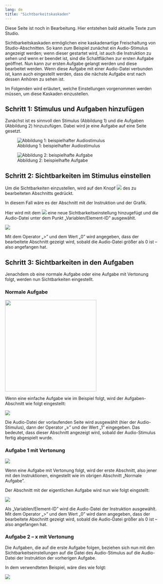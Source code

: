 ```yaml
---
lang: de
title: "Sichtbarkeitskaskaden"
---
```


::: {.callout-note}
Diese Seite ist noch in Bearbeitung. Hier entstehen bald aktuelle Texte zum Studio.
:::

Sichtbarkeitskaskaden ermöglichen eine kaskadenartige Freischaltung von Studio-Abschnitten. So kann zum Beispiel zunächst ein Audio-Stimulus angezeigt werden; wenn dieser gestartet wird, ist auch die Instruktion zu sehen und wenn er beendet ist, sind die Schaltflächen zur ersten Aufgabe geöffnet. Nun kann zur ersten Aufgabe gelangt werden und diese bearbeitet werden. Wenn diese Aufgabe mit einer Audio-Datei verbunden ist, kann auch eingestellt werden, dass die nächste Aufgabe erst nach dessen Anhören zu sehen ist. 

Im Folgenden wird erläutert, welche Einstellungen vorgenommen werden müssen, um diese Kaskaden einzustellen.

## Schritt 1: Stimulus und Aufgaben hinzufügen

Zunächst ist es sinnvoll den Stimulus (Abbildung 1) und die Aufgaben (Abbildung 2) hinzuzufügen. Dabei wird je eine Aufgabe auf eine Seite gesetzt.

::: {layout-ncol=2 layout-valign="bottom"}

![Abbildung 1: beispielhafter Audiostimulus](Grafiken/Sichtbarkeiten_ST.png)

![Abbildung 2: beispielhafte Aufgabe](Grafiken/Sichtbarkeiten_Aufgabe.png)

:::

## Schritt 2: Sichtbarkeiten im Stimulus einstellen

Um die Sichtbarkeiten einzustellen, wird auf den Knopf ![](Grafiken/Sichtbarkeit_Button_Grafik.png) des zu bearbeiteten Abschnitts gedrückt.

In diesem Fall wäre es der Abschnitt mit der Instruktion und der Grafik.

Hier wird mit dem ![](Grafiken/Sichtbarkeiten_Plus.png) eine neue Sichtbarkeitseinstellung hinzugefügt und die Audio-Datei unter dem Punkt „Variablen/Element-ID” ausgewählt.

![](Grafiken/Sichtbarkeiten_Main_Grafik.png)

Mit dem Operator „>” und dem Wert „0” wird angegeben, dass der bearbeitete Abschnitt gezeigt wird, sobald die Audio-Datei größer als 0 ist – also angefangen hat.

## Schritt 3: Sichtbarkeiten in den Aufgaben

Jenachdem ob eine normale Aufgabe oder eine Aufgabe mit Vertonung folgt, werden nun Sichtbarkeiten eingestellt.

### Normale Aufgabe

![](Grafiken/Sichtbarkeiten_MC_Grafik.png){width=300}

Wenn eine einfache Aufgabe wie im Beispiel folgt, wird der Aufgaben-Abschnitt wie folgt eingestellt:

![](Grafiken/Sichtbarkeiten_Normal_Grafik.png)

Die Audio-Datei der vorlaufenden Seite wird ausgewählt (hier der Audio-Stimulus), dann der Operator „≥” und der Wert „1” eingegeben. Das bedeutet, dass dieser Abschnitt angezeigt wird, sobald der Audio-Stimulus fertig abgespielt wurde.

### Aufgabe 1 mit Vertonung

![](Grafiken/Sichtbarkeiten_Aufgabe.png)

Wenn eine Aufgabe mit Vertonung folgt, wird der erste Abschnitt, also jener mit den Instruktionen, eingestellt wie im obrigen Abschnitt „Normale Aufgabe”.

Der Abschnitt mit der eigentlichen Aufgabe wird nun wie folgt eingstellt:

![](Grafiken/Sichtbarkeitseinstellung_AUfgabe.png)

Als „Variablen/Element-ID” wird die Audio-Datei der Instruktion ausgewählt. Mit dem Operator „>” und dem Wert „0” wird dann angegeben, dass der bearbeitete Abschnitt gezeigt wird, sobald die Audio-Datei größer als 0 ist – also angefangen hat.

### Aufgabe 2 – x mit Vertonung

Die Aufgaben, die auf die erste Aufgabe folgen, beziehen sich nun mit den Sichtbarkeitseinstellungen auf die Datei des Audio-Stimulus auf die Audio-Datei der Instruktion der vorherigen Aufgabe. 

In dem verwendteten Beispiel, wäre dies wie folgt:

![](Grafiken/Sichtbarkeit_Aufgabe_zwei_Grafik.png)